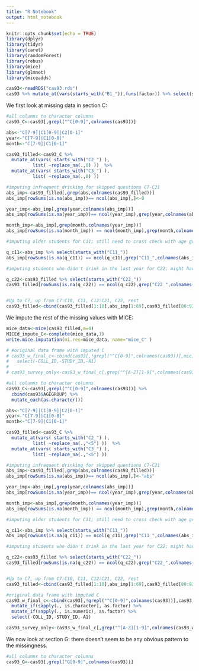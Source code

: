```yaml
---
title: "R Notebook"
output: html_notebook
---
```


```r
knitr::opts_chunk$set(echo = TRUE)
library(dplyr)
library(tidyr)
library(caret)
library(randomForest)
library(rebus)
library(mice)
library(glmnet)
library(miceadds)
```


```r
cas93<-readRDS("cas93.rds")
cas93 %>% mutate_at(vars(starts_with("B1_")),funs(factor)) %>% select(starts_with("B1_")) %>% count(B1_E)
```

We first look at missing data in section C:
\begin{enumerate}
  \item If the student hasn't had >5 drinks in a row for the past two weeks, they skip C2 and C3
  \item C6: If the student is alcohol abstinent, then they skip C7-C21. If the student hasn't drank in the past year, they skip C7-C18. If the student hasn't drank in the past month, they skip C7-C11.
  \item C11: Students skip this question if they are 21 years or older
  \item C22: Students skip this question if they have not had alcohol within the past year.
\end{enumerate}


```r
#all columns to character columns
cas93_C<-cas93[,grepl("^C[0-9]",colnames(cas93))]

abs<-"C[7-9]|C1[0-9]|C2[0-1]"
year<-"C[7-9]|C1[0-8]"
month<-"C[7-9]|C1[0-1]"

cas93_filled<-cas93_C %>% 
  mutate_at(vars( starts_with("C2_") ), 
          list( ~replace_na(.,0) ))  %>%
  mutate_at(vars( starts_with("C3_") ), 
          list( ~replace_na(.,0) ))

#imputing infrequent drinking for skipped questions C7-C21
abs_imp<-cas93_filled[,grep(abs,colnames(cas93_filled))]
abs_imp[rowSums(is.na(abs_imp))== ncol(abs_imp),]<-0

year_imp<-abs_imp[,grep(year,colnames(abs_imp))]
abs_imp[rowSums(is.na(year_imp))== ncol(year_imp),grep(year,colnames(abs_imp))]<-0

month_imp<-abs_imp[,grep(month,colnames(year_imp))]
abs_imp[rowSums(is.na(month_imp)) == ncol(month_imp),grep(month,colnames(year_imp))]<-0

#imputing older students for C11; still need to cross check with age group variable

q_c11<-abs_imp %>% select(starts_with("C11_"))
abs_imp[rowSums(is.na(q_c11)) == ncol(q_c11),grep("C11_",colnames(abs_imp))]<-0

#imputing students who didn't drink in the last year for C22; might have to take this with a grain of salt

q_c22<-cas93_filled %>% select(starts_with("C22_"))
cas93_filled[rowSums(is.na(q_c22)) == ncol(q_c22),grep("C22_",colnames(cas93_filled))]<-0


#Up to C7, up from C7:C10, C11, C12:C21, C22, rest
cas93_filled<-cbind(cas93_filled[1:10],abs_imp[1:69],cas93_filled[80:93])

```

We impute the rest of the missing values with MICE:

```r
mice_data<-mice(cas93_filled,m=4)
MICEd_impute_C<-complete(mice_data,1)
write.mice.imputation(mi.res=mice_data, name="mice_C" )

# #original data frame with imputed C
# cas93_w_final_c<-cbind(cas93[,!grepl("^C[0-9]",colnames(cas93))],mic) %>%
#   select(-COLL_ID,-STUDY_ID,-A1)
# 
# cas93_survey_only<-cas93_w_final_c[,grep("^[A-Z][1-9]",colnames(cas93_w_final_c))] 
```


```r

#all columns to character columns
cas93_C<-cas93[,grepl("^C[0-9]",colnames(cas93))] %>%
  cbind(cas93$AGEGROUP) %>%
  mutate_each(as.character())

abs<-"C[7-9]|C1[0-9]|C2[0-1]"
year<-"C[7-9]|C1[0-8]"
month<-"C[7-9]|C1[0-1]"

cas93_filled<-cas93_C %>% 
  mutate_at(vars( starts_with("C2_") ), 
          list( ~replace_na(.,"<5") ))  %>%
  mutate_at(vars( starts_with("C3_") ), 
          list( ~replace_na(.,"<5") ))

#imputing infrequent drinking for skipped questions C7-C21
abs_imp<-cas93_filled[,grep(abs,colnames(cas93_filled))]
abs_imp[rowSums(is.na(abs_imp))== ncol(abs_imp),]<-"abs"

year_imp<-abs_imp[,grep(year,colnames(abs_imp))]
abs_imp[rowSums(is.na(year_imp))== ncol(year_imp),grep(year,colnames(abs_imp))]<-">year"

month_imp<-abs_imp[,grep(month,colnames(year_imp))]
abs_imp[rowSums(is.na(month_imp)) == ncol(month_imp),grep(month,colnames(year_imp))]<-">month"

#imputing older students for C11; still need to cross check with age group variable

q_c11<-abs_imp %>% select(starts_with("C11_"))
abs_imp[rowSums(is.na(q_c11)) == ncol(q_c11),grep("C11_",colnames(abs_imp))]<-">21"

#imputing students who didn't drink in the last year for C22; might have to take this with a grain of salt

q_c22<-cas93_filled %>% select(starts_with("C22_"))
cas93_filled[rowSums(is.na(q_c22)) == ncol(q_c22),grep("C22_",colnames(cas93_filled))]<-">year"


#Up to C7, up from C7:C10, C11, C12:C21, C22, rest
cas93_filled<-cbind(cas93_filled[1:10],abs_imp[1:69],cas93_filled[80:93])

#original data frame with imputed C
cas93_w_final_c<-cbind(cas93[,!grepl("^C[0-9]",colnames(cas93))],cas93_filled)  %>%
  mutate_if(sapply(., is.character), as.factor) %>%
  mutate_if(sapply(., is.numeric), as.factor) %>%
  select(-COLL_ID,-STUDY_ID,-A1)

cas93_survey_only<-cas93_w_final_c[,grep("^[A-Z][1-9]",colnames(cas93_w_final_c))] 

```


We now look at section G: there doesn't seem to be any obvious pattern to the missingness.

```r
#all columns to character columns
cas93_G<-cas93[,grepl("G[0-9]",colnames(cas93))] 
```


